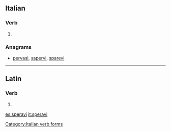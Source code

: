 ==Italian==

===Verb===
{{head|it|verb form}}

# {{inflection of|sperare||2|s|impf|lang=it}}

===Anagrams===
* [[pervasi#Italian|pervasi]], [[sapervi#Italian|sapervi]], [[sparevi#Italian|sparevi]]

[[Category:Italian verb forms]]

----

==Latin==

===Verb===
{{la-verb-form|spērāvī}}

# {{inflection of|spērō||1|s|perf|actv|indc|lang=la}}

[[es:speravi]]
[[it:speravi]]
